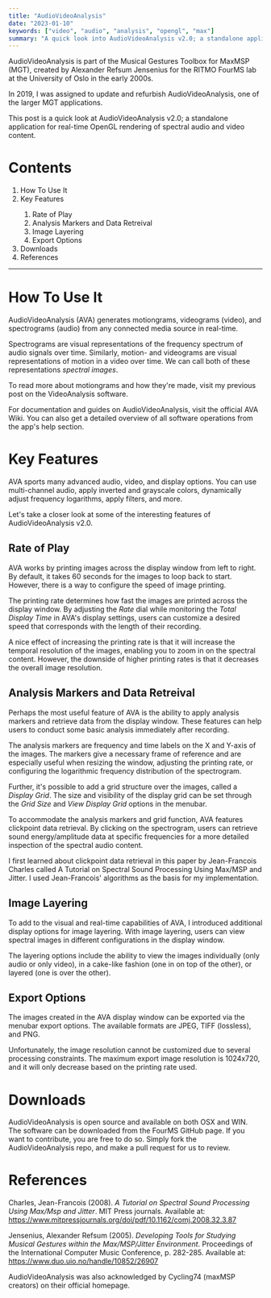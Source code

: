 ```yaml
---
title: "AudioVideoAnalysis"
date: "2023-01-10"
keywords: ["video", "audio", "analysis", "opengl", "max"]
summary: "A quick look into AudioVideoAnalysis v2.0; a standalone application for real-time OpenGL rendering of motiongrams and spectrograms, developed in collaboration with FourMS Lab at the RITMO research center, University of Oslo."
---
```


<MyImage src="/img/ava-overview.jpg" alt="audiovideoanalysis overview" />

AudioVideoAnalysis is part of the <MyLink href="https://www.uio.no/ritmo/english/research/labs/fourms/downloads/software/musicalgesturestoolbox/mgt-max/">Musical Gestures Toolbox for MaxMSP</MyLink> (MGT), created by Alexander Refsum Jensenius for the <MyLink href="https://www.uio.no/ritmo/english/research/labs/fourms/">RITMO FourMS lab</MyLink> at the University of Oslo in the early 2000s.

In 2019, I was assigned to update and refurbish AudioVideoAnalysis, one of the larger MGT applications.

This post is a quick look at AudioVideoAnalysis v2.0; a standalone application for real-time OpenGL rendering of spectral audio and video content.

# Contents

<ol>
  <li>
    <MyLink href="#how-to-use-it"> How To Use It</MyLink>
  </li>
  <li>
    <MyLink href="#key-features"> Key Features</MyLink>
  </li>
  <ol>
    <li>
      <MyLink href="#rate-of-play">Rate of Play</MyLink>
    </li>
    <li>
      <MyLink href="#analysis-markers">Analysis Markers and Data Retreival</MyLink>
    </li>
        <li>
      <MyLink href="#image-layering">Image Layering</MyLink>
    </li>
    <li>
      <MyLink href="#export-options">Export Options</MyLink>
    </li>

  </ol>
  <li>
    <MyLink href="#downloads">Downloads</MyLink>
  </li>
  <li>
    <MyLink href="#references">References</MyLink>
  </li>
</ol>

<hr />

<h1 id="how-to-use-it">How To Use It</h1>

AudioVideoAnalysis (AVA) generates motiongrams, videograms (video), and spectrograms (audio) from any connected media source in real-time.

Spectrograms are visual representations of the frequency spectrum of audio signals over time. Similarly, motion- and videograms are visual representations of motion in a video over time. We can call both of these representations _spectral images_.

To read more about motiongrams and how they're made, visit my previous post on the <MyLink href="/posts/videoanalysis">VideoAnalysis</MyLink> software.

<MyImage src="/img/ava-overview-2.gif" alt="audiovideoanalysis overview 2" />

For documentation and guides on AudioVideoAnalysis, visit <MyLink href="https://github.com/fourMs/AudioVideoAnalysis/wiki">the official AVA Wiki</MyLink>. You can also get a detailed overview of all software operations from the app's help section.

<h1 id="key-features">Key Features</h1>

AVA sports many advanced audio, video, and display options. You can use multi-channel audio, apply inverted and grayscale colors, dynamically adjust frequency logarithms, apply filters, and more.

Let's take a closer look at some of the interesting features of AudioVideoAnalysis v2.0.

<h2 id="rate-of-play">Rate of Play</h2>

AVA works by printing images across the display window from left to right. By default, it takes 60 seconds for the images to loop back to start. However, there is a way to configure the speed of image printing.

<MyImage
  src="/img/ava-printing-rate.jpg"
  alt="audiovideoanalysis printing rate"
  caption="Adjust the printing rate to peer deeper into the spectral content."
/>

The printing rate determines how fast the images are printed across the display window. By adjusting the _Rate_ dial while monitoring the _Total Display Time_ in AVA's display settings, users can customize a desired speed that corresponds with the length of their recording.

A nice effect of increasing the printing rate is that it will increase the temporal resolution of the images, enabling you to zoom in on the spectral content. However, the downside of higher printing rates is that it decreases the overall image resolution.

<h2 id="analysis-markers">Analysis Markers and Data Retreival</h2>

Perhaps the most useful feature of AVA is the ability to apply analysis markers and retrieve data from the display window. These features can help users to conduct some basic analysis immediately after recording.

The analysis markers are frequency and time labels on the X and Y-axis of the images. The markers give a necessary frame of reference and are especially useful when resizing the window, adjusting the printing rate, or configuring the logarithmic frequency distribution of the spectrogram.

<MyImage
  src="/img/ava-analysis-markers.GIF"
  alt="videoanalysis analysis markers."
  caption="Analysis markers and grids can assist with orientation and analysis."
/>

Further, it's possible to add a grid structure over the images, called a _Display Grid_. The size and visibility of the display grid can be set through the _Grid Size_ and _View Display Grid_ options in the menubar.

To accommodate the analysis markers and grid function, AVA features clickpoint data retrieval. By clicking on the spectrogram, users can retrieve sound energy/amplitude data at specific frequencies for a more detailed inspection of the spectral audio content.

<MyImage
  src="/img/ava-clickpoint.jpg"
  alt="audiovideoanalysis clickpoint"
  caption="Retrieve Hz, Amplitude, and Time from anywhere on the spectrogram at clickpoint."
/>

I first learned about clickpoint data retrieval in this paper by Jean-Francois Charles called <MyLink href="https://www.mitpressjournals.org/doi/pdf/10.1162/comj.2008.32.3.87">A Tutorial on Spectral Sound Processing Using Max/MSP and Jitter</MyLink>. I used Jean-Francois' algorithms as the basis for my implementation.

<h2 id="image-layering">Image Layering</h2>

To add to the visual and real-time capabilities of AVA, I introduced additional display options for image layering. With image layering, users can view spectral images in different configurations in the display window.

The layering options include the ability to view the images individually (only audio or only video), in a cake-like fashion (one in on top of the other), or layered (one is over the other).

<MyImage
  src="/img/ava-display-options.gif"
  alt="audiovideoanalysis display options."
  caption=""
/>

<h2 id="export-options">Export Options</h2>

The images created in the AVA display window can be exported via the menubar export options. The available formats are JPEG, TIFF (lossless), and PNG.

Unfortunately, the image resolution cannot be customized due to several processing constraints. The maximum export image resolution is 1024x720, and it will only decrease based on the printing rate used.

<h1 id="downloads">Downloads</h1>

AudioVideoAnalysis is open source and available on both OSX and WIN. The software can be downloaded from the <MyLink href="https://github.com/fourMs/AudioVideoAnalysis/releases">FourMS GitHub page</MyLink>. If you want to contribute, you are free to do so. Simply fork the <MyLink href="https://github.com/fourMs/AudioVideoAnalysis">AudioVideoAnalysis repo</MyLink>, and make a pull request for us to review.

# References

Charles, Jean-Francois (2008). _A Tutorial on Spectral Sound Processing Using Max/Msp and Jitter_. MIT Press journals. Available at: https://www.mitpressjournals.org/doi/pdf/10.1162/comj.2008.32.3.87

Jensenius, Alexander Refsum (2005). _Developing Tools for Studying Musical Gestures within the Max/MSP/Jitter Environment_. Proceedings of the International Computer Music Conference, p. 282-285. Available at: https://www.duo.uio.no/handle/10852/26907

AudioVideoAnalysis was also acknowledged by Cycling74 (maxMSP creators) <MyLink href="https://cycling74.com/projects/audiovideoanalysis">on their official homepage</MyLink>.
